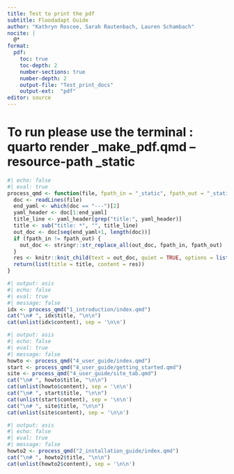 ```yaml
---
title: Test to print the pdf
subtitle: Floodadapt Guide
author: "Kathryn Roscoe, Sarah Rautenbach, Lauren Schambach"
nocite: |
  @*
format:
  pdf:
    toc: true
    toc-depth: 2
    number-sections: true
    number-depth: 2
    output-file: "Test_print_docs"
    output-ext:  "pdf"
editor: source
---
```

# To run please use the terminal : quarto render _make_pdf.qmd --resource-path _static

```r
#| echo: false
#| eval: true
process_qmd <- function(file, fpath_in = "_static", fpath_out = "_static") {
  doc <- readLines(file)
  end_yaml <- which(doc == "---")[2]
  yaml_header <- doc[1:end_yaml]
  title_line <- yaml_header[grep("title:", yaml_header)]
  title <- sub("title: *", "", title_line)
  out_doc <- doc[seq(end_yaml+1, length(doc))]
  if (fpath_in != fpath_out) {
    out_doc <- stringr::str_replace_all(out_doc, fpath_in, fpath_out)
  }
  res <- knitr::knit_child(text = out_doc, quiet = TRUE, options = list(eval = FALSE, echo = TRUE))
  return(list(title = title, content = res))
}
```



```r
#| output: asis
#| echo: false
#| eval: true
#| message: false
idx <- process_qmd("1_introduction/index.qmd")
cat("\n# ", idx$title, "\n\n")
cat(unlist(idx$content), sep = '\n\n')
```



```r
#| output: asis
#| echo: false
#| eval: true
#| message: false
howto <- process_qmd("4_user_guide/index.qmd")
start <- process_qmd("4_user_guide/getting_started.qmd")
site <- process_qmd("4_user_guide/site_tab.qmd")
cat("\n# ", howto$title, "\n\n")
cat(unlist(howto$content), sep = '\n\n')
cat("\n# ", start$title, "\n\n")
cat(unlist(start$content), sep = '\n\n')
cat("\n# ", site$title, "\n\n")
cat(unlist(site$content), sep = '\n\n')
```


```r
#| output: asis
#| echo: false
#| eval: true
#| message: false
howto2 <- process_qmd("2_installation_guide/index.qmd")
cat("\n# ", howto2$title, "\n\n")
cat(unlist(howto2$content), sep = '\n\n')
```
